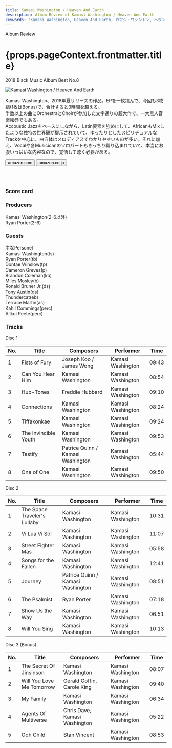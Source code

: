 ```yaml
---
title: Kamasi Washington / Heaven And Earth
description: Album Review of Kamasi Washington / Heaven And Earth
keywords: "Kamasi Washington, Heaven And Earth, カマシ・ワシントン, ヘヴン・アンド・アーズ"
---
```






<p className="largeP">Album Review</p>
<h1 className="h1--no--margin">{props.pageContext.frontmatter.title}</h1>
<p className="largeP">
  <Link to="/best50/2018/">2018 Black Music Album Best No.8</Link>
</p>

<Row  className="image-card-group">
	<Column colMd={"3"} colLg={"4"} noGutterMdLeft="">
       <ImageCard>

![Kamasi Washington / Heaven And Earth](../../images/cd/kamasiwashington3L.jpg)

</ImageCard>
	</Column>
	<Column colMd={"4"} colLg={"8"} noGutterMdLeft="">
	<p>
	Kamasi Washington、2018年夏リリースの作品。EPを一枚挟んで、今回も3枚組(1枚はBonus)で、合計すると3時間を超える。
	<br/>半数以上の曲にOrchestraとChoirが参加した文字通りの超大作で、一大黒人音楽絵巻でもある。
	<br/>Accoustic Jazzをベースにしながら、Latin要素を強めにして、AfricanもMixしたような独特の世界観が提示されていて、ゆったりとしたスピリチュアルなTrackを中心に、曲自体はメロディアスでわかりやすいものが多い。それに加え、Vocalや各Musicicanのソロパートもきっちり織り込まれていて、本当にお腹いっぱいな内容なので、覚悟して聴く必要がある。
	</p>
	<div>
	  <Button className="button-right-mergin"  href="https://amzn.to/2V2tHUo" kind="primary" size="small" renderIcon={ArrowUpRight24}>
      amazon.com
    </Button>
    <Button className="button-right-mergin"  href="https://amzn.to/3eiM1jH" kind="secondary" size="small" renderIcon={ArrowUpRight24}>
      amazon.co.jp
    </Button>
	</div>
	<a style="display:inline-block;overflow:hidden;background:url(https://linkmaker.itunes.apple.com/ja-jp/lockup.svg?releaseDate=2018-06-22&kind=album&bubble=apple_music&style=mono-black) no-repeat;width:180px;height:45px;" href="https://geo.music.apple.com/jp/album/heaven-and-earth/1363033047?mt=1&app=music&ls=1&at=11lcug"></a>
	</Column>
</Row>
<Row >
	<Column colMd={"4"} colLg={"4"} noGutterMdLeft="">
<div>
  <h3>Score card</h3>
  <SliderJS2 value="3" />
	<SliderJS3 value="1" />
  <SliderJS4 value="9" />
</div>
</Column>
<Column colMd={"8"} colLg={"8"} noGutterMdLeft="">
<div>
<h3>Producers</h3>
<p>
	Kamasi Washington(2-6以外)
	<br/>Ryan Porter(2-6)
</p>
<h3>Guests</h3>
<p>
	主なPersonel
	<br/>Kamasi Washington(ts) 
	<br/>Ryan Porter(tb) 
	<br/>Dontae Winslow(tp) 
	<br/>Cameron Greves(p) 
	<br/>Brandon Coleman(kb) 
	<br/>Miles Mosley(b) 
	<br/>Ronald Bruner Jr.(ds)
	<br/>Tony Austin(ds) 
	<br/>Thundercat(eb)
	<br/>Terrace Martin(as)
	<br/>Kahil Commings(perc)
	<br/>Allkoi Peete(perc)
</p>
</div>
</Column>
</Row>

<h3>Tracks</h3>

<p> Disc 1</p>

| No. | Title                | Composers                         | Performer         | Time  |
| --- | -------------------- | --------------------------------- | ----------------- | ----- |
| 1   | Fists of Fury        | Joseph Koo / James Wong           | Kamasi Washington | 09:43 |
| 2   | Can You Hear Him     | Kamasi Washington                 | Kamasi Washington | 08:54 |
| 3   | Hub-Tones            | Freddie Hubbard                   | Kamasi Washington | 09:10 |
| 4   | Connections          | Kamasi Washington                 | Kamasi Washington | 08:24 |
| 5   | Tiffakonkae          | Kamasi Washington                 | Kamasi Washington | 09:24 |
| 6   | The Invincible Youth | Kamasi Washington                 | Kamasi Washington | 09:53 |
| 7   | Testify              | Patrice Quinn / Kamasi Washington | Kamasi Washington | 05:44 |
| 8   | One of One           | Kamasi Washington                 | Kamasi Washington | 09:50 |

<p> Disc 2</p>

| No. | Title                        | Composers                         | Performer         | Time  |
| --- | ---------------------------- | --------------------------------- | ----------------- | ----- |
| 1   | The Space Traveler's Lullaby | Kamasi Washington                 | Kamasi Washington | 10:31 |
| 2   | Vi Lua Vi Sol                | Kamasi Washington                 | Kamasi Washington | 11:07 |
| 3   | Street Fighter Mas           | Kamasi Washington                 | Kamasi Washington | 05:58 |
| 4   | Songs for the Fallen         | Kamasi Washington                 | Kamasi Washington | 12:41 |
| 5   | Journey                      | Patrice Quinn / Kamasi Washington | Kamasi Washington | 08:51 |
| 6   | The Psalmist                 | Ryan Porter                       | Kamasi Washington | 07:18 |
| 7   | Show Us the Way              | Kamasi Washington                 | Kamasi Washington | 06:51 |
| 8   | Will You Sing                | Kamasi Washington                 | Kamasi Washington | 10:13 |

<p> Disc 3 (Bonus)</p>

| No. | Title                     | Composers                     | Performer         | Time  |
| --- | ------------------------- | ----------------------------- | ----------------- | ----- |
| 1   | The Secret Of Jinsinson   | Kamasi Washington             | Kamasi Washington | 08:07 |
| 2   | Will You Love Me Tomorrow | Gerald Goffin, Carole King    | Kamasi Washington | 09:40 |
| 3   | My Family                 | Kamasi Washington             | Kamasi Washington | 06:34 |
| 4   | Agents Of Multiverse      | Chris Dave, Kamasi Washington | Kamasi Washington | 05:22 |
| 5   | Ooh Child                 | Stan Vincent                  | Kamasi Washington | 08:53 |

<Row>
  <Column colMd={3} colLg={3} noGutterMdLeft>
    <Review1 />
  </Column>
</Row>
